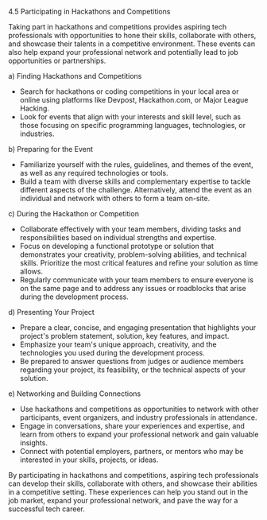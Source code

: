 4.5 Participating in Hackathons and Competitions

Taking part in hackathons and competitions provides aspiring tech professionals with opportunities to hone their skills, collaborate with others, and showcase their talents in a competitive environment. These events can also help expand your professional network and potentially lead to job opportunities or partnerships.

a) Finding Hackathons and Competitions

- Search for hackathons or coding competitions in your local area or online using platforms like Devpost, Hackathon.com, or Major League Hacking.
- Look for events that align with your interests and skill level, such as those focusing on specific programming languages, technologies, or industries.

b) Preparing for the Event

- Familiarize yourself with the rules, guidelines, and themes of the event, as well as any required technologies or tools.
- Build a team with diverse skills and complementary expertise to tackle different aspects of the challenge. Alternatively, attend the event as an individual and network with others to form a team on-site.

c) During the Hackathon or Competition

- Collaborate effectively with your team members, dividing tasks and responsibilities based on individual strengths and expertise.
- Focus on developing a functional prototype or solution that demonstrates your creativity, problem-solving abilities, and technical skills. Prioritize the most critical features and refine your solution as time allows.
- Regularly communicate with your team members to ensure everyone is on the same page and to address any issues or roadblocks that arise during the development process.

d) Presenting Your Project

- Prepare a clear, concise, and engaging presentation that highlights your project's problem statement, solution, key features, and impact.
- Emphasize your team's unique approach, creativity, and the technologies you used during the development process.
- Be prepared to answer questions from judges or audience members regarding your project, its feasibility, or the technical aspects of your solution.

e) Networking and Building Connections

- Use hackathons and competitions as opportunities to network with other participants, event organizers, and industry professionals in attendance.
- Engage in conversations, share your experiences and expertise, and learn from others to expand your professional network and gain valuable insights.
- Connect with potential employers, partners, or mentors who may be interested in your skills, projects, or ideas.

By participating in hackathons and competitions, aspiring tech professionals can develop their skills, collaborate with others, and showcase their abilities in a competitive setting. These experiences can help you stand out in the job market, expand your professional network, and pave the way for a successful tech career.
